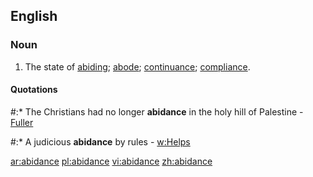 ==English==

===Noun===
{{en-noun}}

# The state of [[abiding]]; [[abode]]; [[continuance]]; [[compliance]].

====Quotations====
#:* The Christians had no longer '''abidance''' in the holy hill of Palestine - [[Fuller]] <!-- Same as below -->
#:* A judicious '''abidance''' by rules - [[w:Helps]] <!-- Author? If so who? -->
{{attention|en}}

[[ar:abidance]]
[[pl:abidance]]
[[vi:abidance]]
[[zh:abidance]]